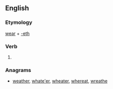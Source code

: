 ==English==

===Etymology===
[[wear]] + [[-eth]]

===Verb===
{{infl|en|verb form}}

# {{archaic third-person singular of|wear}}

===Anagrams===
* [[weather#English|weather]], [[whate'er#English|whate'er]], [[wheater#English|wheater]], [[whereat#English|whereat]], [[wreathe#English|wreathe]]